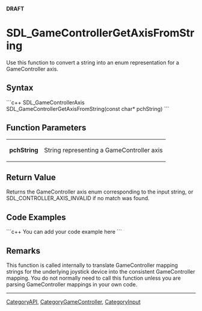 <!-- pragma section-numbers off -->
<!-- pragma camelcase off -->
'''DRAFT'''

<!-- #*^*^*^*^*See http://wiki.libsdl.org/moin.cgi/SGFunctions for details on editing this page*^*^*^*^* -->

= SDL_GameControllerGetAxisFromString =
Use this function to convert a string into an enum representation for a GameController axis.




== Syntax ==
```c++
SDL_GameControllerAxis SDL_GameControllerGetAxisFromString(const char* pchString)
```


== Function Parameters ==
{|
|'''pchString'''
|String representing a GameController axis
|}


== Return Value ==
Returns the GameController axis enum corresponding to the input string, or SDL_CONTROLLER_AXIS_INVALID if no match was found.


== Code Examples ==
```c++
You can add your code example here
```

<!-- #Leave this section as-is unless you have a code example to put in.  In that case, replace You can add your code example here with your code example following the Style Guide instructions.  Leave the rest of the markup alone and delete this comment. -->


== Remarks ==
This function is called internally to translate GameController mapping strings for the underlying joystick device into the consistent GameController mapping.  You do not normally need to call this function unless you are parsing GameController mappings in your own code.


<!-- #== Related Functions == -->
<!-- # .[[SDL_OtherFunction]] -->
<!-- #Remove this section if empty -->
<!-- #Will discuss on the docs list about what related functions to include here. -->

----
[[CategoryAPI]], [[CategoryGameController]], [[CategoryInput]]
<!-- #See the Style Guide for instructions on editing the footer. -->
